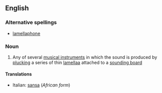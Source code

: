==English==

===Alternative spellings===
* [[lamellaphone]]

===Noun===
{{wikipedia}}
{{en-noun}}

# {{musici}} Any of several [[musical instrument]]s in which the sound is produced by [[plucking]] a series of thin [[lamella]]a attached to a [[sounding board]]

====Translations====
{{trans-top|musical instrument}}
* Italian: [[sansa]] {{f}} (''African form'')
{{trans-mid}}
{{trans-bottom}}